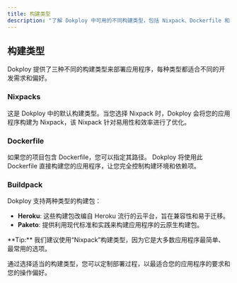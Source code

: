 ```yaml
---
title: 构建类型
description: "了解 Dokploy 中可用的不同构建类型，包括 Nixpack、Dockerfile 和 Building pack 选项。"
---
```



## 构建类型

Dokploy 提供了三种不同的构建类型来部署应用程序，每种类型都适合不同的开发需求和偏好。

### Nixpacks

这是 Dokploy 中的默认构建类型。当您选择 Nixpack 时，Dokploy 会将您的应用程序构建为 Nixpack，该 Nixpack 针对易用性和效率进行了优化。

### Dockerfile

如果您的项目包含 Dockerfile，您可以指定其路径。 Dokploy 将使用此 Dockerfile 直接构建您的应用程序，让您完全控制构建环境和依赖项。

### Buildpack

Dokploy 支持两种类型的构建包：

- **Heroku**: 这些构建包改编自 Heroku 流行的云平台，旨在兼容性和易于迁移。
- **Paketo**: 提供利用现代标准和实践来构建应用程序的云原生构建包。

<Aside>
  **Tip:**
  我们建议使用“Nixpack”构建类型，因为它是大多数应用程序最简单、最常用的选项。
</Aside>

通过选择适当的构建类型，您可以定制部署过程，以最适合您的应用程序的要求和您的操作偏好。
